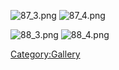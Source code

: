 [[File:87_3.png|left]] [[File:87_4.png|center]]







[[File:88_3.png|left]] [[File:88_4.png|center]]

[[Category:Gallery]]